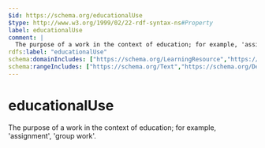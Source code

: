 ```yaml
---
$id: https://schema.org/educationalUse
$type: http://www.w3.org/1999/02/22-rdf-syntax-ns#Property
label: educationalUse
comment: |
  The purpose of a work in the context of education; for example, 'assignment', 'group work'.
rdfs:label: "educationalUse"
schema:domainIncludes: ["https://schema.org/LearningResource","https://schema.org/CreativeWork"]
schema:rangeIncludes: ["https://schema.org/Text","https://schema.org/DefinedTerm"]
---
```


# educationalUse

The purpose of a work in the context of education; for example, 'assignment', 'group work'.


